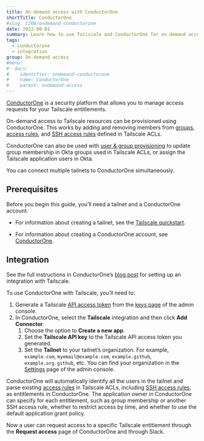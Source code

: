 ```yaml
---
title: On-demand access with ConductorOne
shortTitle: ConductorOne
#slug: 1208/ondemand-conductorone
date: 2022-08-01
summary: Learn how to use Tailscale and ConductorOne for on-demand access to your Tailscale network.
tags:
  - conductorone
  - integration
group: On-demand access
#menu:
#  docs:
#    identifier: ondemand-conductorone
#    name: ConductorOne
#    parent: ondemand-access
---
```


[ConductorOne][conductorone] is a security platform that allows you to manage access requests for your Tailscale entitlements.

On-demand access to Tailscale resources can be provisioned using ConductorOne. This works by adding and removing members from [groups][groups], [access rules][access-rules], and [SSH access rules][ssh-access-rules] defined in Tailscale ACLs.

ConductorOne can also be used with [user & group provisioning][provisioning] to update group membership in Okta groups used in Tailscale ACLs, or assign the Tailscale application users in Okta.

You can connect multiple tailnets to ConductorOne simultaneously.

## Prerequisites

Before you begin this guide, you’ll need a tailnet and a ConductorOne account.

- For information about creating a tailnet, see the [Tailscale quickstart][tailscale-quickstart].

- For information about creating a ConductorOne account, see [ConductorOne][conductorone].

## Integration

See the full instructions in ConductorOne’s [blog post][blog-post] for setting up an integration with Tailscale.

To use ConductorOne with Tailscale, you’ll need to:

1. Generate a Tailscale [API access token][access-token] from the [keys page][keys-page] of the admin console.
1. In ConductorOne, select the **Tailscale** integration and then click **Add Connector**.
   1. Choose the option to **Create a new app**.
   1. Set the **Tailscale API key** to the Tailscale API access token you generated.
   1. Set the **Tailnet** to your tailnet’s organization. For example, `example.com`, `myemail@example.com`, `example.github`,
      `example.org.github`, etc. You can find your organization in the [Settings][settings] page of the admin console.

ConductorOne will automatically identify all the users in the tailnet and parse existing [access rules][access-rules] in Tailscale
ACLs, including [SSH access rules][ssh-access-rules], as entitlements in ConductorOne. The application owner in ConductorOne can specify for each
entitlement, such as group membership or another SSH access rule, whether to restrict access by time, and whether to
use the default application grant policy.

Now a user can request access to a specific Tailscale entitlement through the **Request access** page of ConductorOne and through Slack.

[access-rules]: /kb/1018/acls/#acl-rules
[admin-console]: https://login.tailscale.com/admin
[blog-post]: https://www.conductorone.com/blog/implementing-least-privilege-access-tailscale-conductorone
[access-token]: /kb/1101/api/
[conductorone]: https://www.conductorone.com/
[groups]: /kb/1018/acls/#groups
[keys-page]: https://login.tailscale.com/admin/settings/keys
[provisioning]: /kb/1180/sso-okta-scim/
[settings]: https://login.tailscale.com/admin/settings/
[ssh-access-rules]: /kb/1018/acls/#tailscale-ssh
[tailscale-quickstart]: /kb/1017/install/
